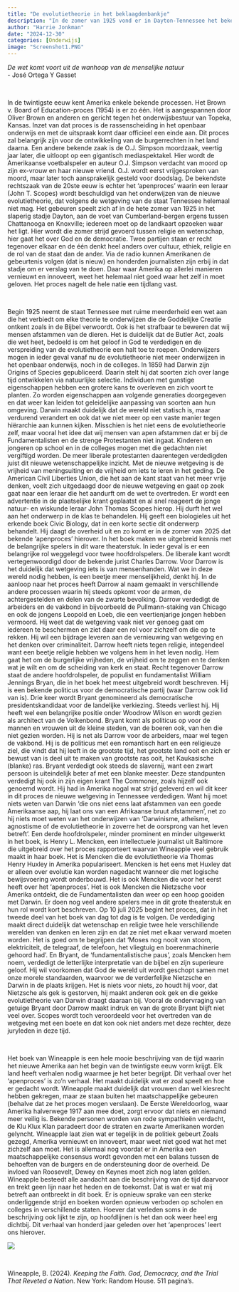 ```yaml
---
title: "De evolutietheorie in het beklaagdenbankje"
description: "In de zomer van 1925 vond er in Dayton-Tennessee het bekendste Amerikaanse proces van de twintigste eeuw plaats, het 'apenproces' waarbij de evolutietheorie van Darwin in het beklaagdenbankje kwam. De evolutietheorie onderwijzen op scholen en colleges mag niet meer. Religie en wetenschap staan recht tegenover elkaar en de strijd houdt Amerika in zijn greep. Het boek *Keeping the Faith. God, Democracy, and the Trial That Reveted a Nation* van Branda Wineapple laat zien hoe verschillend wordt gedacht over cultuur, ethiek, religie en de rol van de staat. Wineapple trekt geen lijnen naar het heden en de toekomst en laat dat helemaal aan de lezer over. Met dit verhaal leer je veel over Amerika." 
author: "Harrie Jonkman"
date: "2024-12-30"
categories: [Onderwijs]
image: "Screenshot1.PNG"
---
```


*De wet komt voort uit de wanhoop van de menselijke natuur* \
-   José Ortega Y Gasset

<br>

In de twintigste eeuw kent Amerika enkele bekende processen. Het Brown v. Board of Education-proces (1954) is er zo één. Het is aangespannen door Oliver Brown en anderen en gericht tegen het onderwijsbestuur van Topeka, Kansas. Inzet van dat proces is de rassenscheiding in het openbaar onderwijs en met de uitspraak komt daar officieel een einde aan. Dit proces zal belangrijk zijn voor de ontwikkeling van de burgerrechten in het land daarna. Een andere bekende zaak is de O.J. Simpson moordzaak, veertig jaar later, die uitloopt op een gigantisch mediaspektakel. Hier wordt de Amerikaanse voetbalspeler en auteur O.J. Simpson verdacht van moord op zijn ex-vrouw en haar nieuwe vriend. O.J. wordt eerst vrijgesproken van moord, maar later toch aansprakelijk gesteld voor doodslag. De bekendste rechtszaak van de 20ste eeuw is echter het ‘apenproces’ waarin een leraar (John T. Scopes) wordt beschuldigd van het onderwijzen van de nieuwe evolutietheorie, dat volgens de wetgeving van de staat Tennessee helemaal niet mag. Het gebeuren speelt zich af in de hete zomer van 1925 in het slaperig stadje Dayton, aan de voet van Cumberland-bergen ergens tussen Chattanooga en Knoxville; iedereen moet op de landkaart opzoeken waar het ligt. Hier wordt die zomer strijd gevoerd tussen religie en wetenschap, hier gaat het over God en de democratie. Twee partijen staan er recht tegenover elkaar en de één denkt heel anders over cultuur, ethiek, religie en de rol van de staat dan de ander. Via de radio kunnen Amerikanen de gebeurtenis volgen (dat is nieuw) en honderden journalisten zijn erbij in dat stadje om er verslag van te doen. Daar waar Amerika op allerlei manieren vernieuwt en innoveert, weet het helemaal niet goed waar het zelf in moet geloven. Het proces nagelt de hele natie een tijdlang vast.

<br>

Begin 1925 neemt de staat Tennessee met ruime meerderheid een wet aan die het verbiedt om elke theorie te onderwijzen die de Goddelijke Creatie ontkent zoals in de Bijbel verwoordt. Ook is het strafbaar te beweren dat wij mensen afstammen van de dieren. Het is duidelijk dat de Butler Act, zoals die wet heet, bedoeld is om het geloof in God te verdedigen en de verspreiding van de evolutietheorie een halt toe te roepen. Onderwijzers mogen in ieder geval vanaf nu de evolutietheorie niet meer onderwijzen in het openbaar onderwijs, noch in de colleges. In 1859 had Darwin zijn Origins of Species gepubliceerd. Daarin stelt hij dat soorten zich over lange tijd ontwikkelen via natuurlijke selectie. Individuen met gunstige eigenschappen hebben een grotere kans te overleven en zich voort te planten. Zo worden eigenschappen aan volgende generaties doorgegeven en dat weer kan leiden tot geleidelijke aanpassing van soorten aan hun omgeving. Darwin maakt duidelijk dat de wereld niet statisch is, maar verdurend verandert en ook dat we niet meer op een vaste manier tegen hiërarchie aan kunnen kijken. Misschien is het niet eens de evolutietheorie zelf, maar vooral het idee dat wij mensen van apen afstammen dat er bij de Fundamentalisten en de strenge Protestanten niet ingaat. Kinderen en jongeren op school en in de colleges mogen met die gedachten niet vergiftigd worden. De meer liberale protestanten daarentegen verdedigden juist dit nieuwe wetenschappelijke inzicht. Met de nieuwe wetgeving is de vrijheid van meningsuiting en de vrijheid om iets te leren in het geding. De American Civil Liberties Union, die het aan de kant staat van het meer vrije denken, voelt zich uitgedaagd door de nieuwe wetgeving en gaat op zoek gaat naar een leraar die het aandurft om de wet te overtreden. Er wordt een advertentie in de plaatselijke krant geplaatst en al snel reageert de jonge natuur- en wiskunde leraar John Thomas Scopes hierop. Hij durft het wel aan het onderwerp in de klas te behandelen. Hij geeft een biologieles uit het erkende boek Civic Biology, dat in een korte sectie dit onderwerp behandelt. Hij daagt de overheid uit en zo komt er in de zomer van 2025 dat bekende ‘apenproces’ hierover. In het boek maken we uitgebreid kennis met de belangrijke spelers in dit ware theaterstuk. In ieder geval is er een belangrijke rol weggelegd voor twee hoofdrolspelers. De liberale kant wordt vertegenwoordigd door de bekende jurist Charles Darrow. Voor Darrow is het duidelijk dat wetgeving iets is van mensenhanden. Wat we in deze wereld nodig hebben, is een beetje meer menselijkheid, denkt hij. In de aanloop naar het proces heeft Darrow al naam gemaakt in verschillende andere processen waarin hij steeds opkomt voor de armen, de achtergestelden en delen van de zwarte bevolking. Darrow verdedigt de arbeiders en de vakbond in bijvoorbeeld de Pullmann-staking van Chicago en ook de jongens Leopold en Loeb, die een veertienjarige jongen hebben vermoord. Hij weet dat de wetgeving vaak niet ver genoeg gaat om iedereen te beschermen en ziet daar een rol voor zichzelf om die op te rekken. Hij wil een bijdrage leveren aan de vernieuwing van wetgeving en het denken over criminaliteit. Darrow heeft niets tegen religie, integendeel want een beetje religie hebben we volgens hem in het leven nodig. Hem gaat het om de burgerlijke vrijheden, de vrijheid om te zeggen en te denken wat je wilt en om de scheiding van kerk en staat. Recht tegenover Darrow staat de andere hoofdrolspeler, de populist en fundamentalist William Jennings Bryan, die in het boek het meest uitgebreid wordt beschreven. Hij is een bekende politicus voor de democratische partij (waar Darrow ook lid van is). Drie keer wordt Bryant genomineerd als democratische presidentskandidaat voor de landelijke verkiezing. Steeds verliest hij. Hij heeft wel een belangrijke positie onder Woodrow Wilson en wordt gezien als architect van de Volkenbond. Bryant komt als politicus op voor de mannen en vrouwen uit de kleine steden, van de boeren ook, van hen die niet gezien worden. Hij is net als Darrow voor de arbeiders, maar wel tegen de vakbond. Hij is de politicus met een romantisch hart en een religieuze ziel, die vindt dat hij leeft in de grootste tijd, het grootste land ooit en zich er bewust van is deel uit te maken van grootste ras ooit, het Kaukasische (blanke) ras. Bryant verdedigt ook steeds de slavernij, want een zwart persoon is uiteindelijk beter af met een blanke meester. Deze standpunten verdedigt hij ook in zijn eigen krant The Commoner, zoals hijzelf ook genoemd wordt. Hij had in Amerika nogal wat strijd geleverd en wil dit keer in dit proces de nieuwe wetgeving in Tennessee verdedigen. Want hij moet niets weten van Darwin ‘die ons niet eens laat afstammen van een goede Amerikaanse aap, hij laat ons van een Afrikaanse bruut afstammen’, net zo hij niets moet weten van het onderwijzen van ‘Darwinisme, atheïsme, agnostisme of de evolutietheorie in zoverre het de oorsprong van het leven betreft’. Een derde hoofdrolspeler, minder prominent en minder uitgewerkt in het boek, is Henry L. Mencken, een intellectuele journalist uit Baltimore die uitgebreid over het proces rapporteert waarvan Wineapple veel gebruik maakt in haar boek. Het is Mencken die de evolutietheorie via Thomas Henry Huxley in Amerika populariseert. Mencken is het eens met Huxley dat er alleen over evolutie kan worden nagedacht wanneer die met logische bewijsvoering wordt onderbouwd. Het is ook Mencken die voor het eerst heeft over het ‘apenproces’. Het is ook Mencken die Nietzsche voor Amerika ontdekt, die de Fundamentalisten dan weer op een hoop gooiden met Darwin. Er doen nog veel andere spelers mee in dit grote theaterstuk en hun rol wordt kort beschreven. Op 10 juli 2025 begint het proces, dat in het tweede deel van het boek van dag tot dag is te volgen. De verdediging maakt direct duidelijk dat wetenschap en religie twee hele verschillende werelden van denken en leren zijn en dat ze niet met elkaar verward moeten worden. Het is goed om te begrijpen dat ‘Moses nog nooit van stoom, elektriciteit, de telegraaf, de telefoon, het vliegtuig en boerenmachinerie gehoord had’. En Bryant, de ‘fundamentalistische paus’, zoals Mencken hem noem, verdedigt de letterlijke interpretatie van de bijbel en zijn superieure geloof. Hij wil voorkomen dat God de wereld uit wordt geschopt samen met onze morele standaarden, waarvoor we de verderfelijke Nietzsche en Darwin in de plaats krijgen. Het is niets voor niets, zo houdt hij voor, dat Nietzsche als gek is gestorven, hij maakt anderen ook gek en die gekke evolutietheorie van Darwin draagt daaraan bij. Vooral de ondervraging van getuige Bryant door Darrow maakt indruk en van de grote Bryant blijft niet veel over. Scopes wordt toch veroordeeld voor het overtreden van de wetgeving met een boete en dat kon ook niet anders met deze rechter, deze juryleden in deze tijd.

<br>

Het boek van Wineapple is een hele mooie beschrijving van de tijd waarin het nieuwe Amerika aan het begin van de twintigste eeuw vorm krijgt. Elk land heeft verhalen nodig waarmee je het beter begrijpt. Dit verhaal over het ‘apenproces’ is zo’n verhaal. Het maakt duidelijk wat er zoal speelt en hoe er gedacht wordt. Wineapple maakt duidelijk dat vrouwen dan wel kiesrecht hebben gekregen, maar ze staan buiten het maatschappelijke gebeuren (behalve dat ze het proces mogen verslaan). De Eerste Wereldoorlog, waar Amerika halverwege 1917 aan mee doet, zorgt ervoor dat niets en niemand meer veilig is. Bekende personen worden van rode sympathieën verdacht, de Klu Klux Klan paradeert door de straten en zwarte Amerikanen worden gelyncht. Wineapple laat zien wat er tegelijk in de politiek gebeurt Zoals gezegd, Amerika vernieuwt en innoveert, maar weet niet goed wat het met zichzelf aan moet. Het is allemaal nog voordat er in Amerika een maatschappelijke consensus wordt gevonden met een balans tussen de behoeften van de burgers en de ondersteuning door de overheid. De invloed van Roosevelt, Dewey en Keynes moet zich nog laten gelden. Wineapple besteedt alle aandacht aan die beschrijving van de tijd daarvoor en trekt geen lijn naar het heden en de toekomst. Dat is wat er wat mij betreft aan ontbreekt in dit boek. Er is opnieuw sprake van een sterke onderliggende strijd en boeken worden opnieuw verboden op scholen en colleges in verschillende staten. Hoever dat verleden soms in de beschrijving ook lijkt te zijn, op hoofdlijnen is het dan ook weer heel erg dichtbij. Dit verhaal van honderd jaar geleden over het ‘apenproces’ leert ons hierover.

![](Screenshot1.png)

<br>

Wineapple, B. (2024). *Keeping the Faith. God, Democracy, and the Trial That Reveted a Nation*. New York: Random House. 511 pagina’s.
